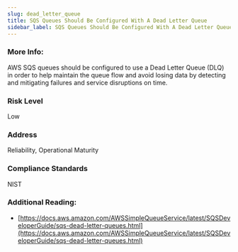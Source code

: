```yaml
---
slug: dead_letter_queue
title: SQS Queues Should Be Configured With A Dead Letter Queue
sidebar_label: SQS Queues Should Be Configured With A Dead Letter Queue
---
```


### More Info:

AWS SQS queues should be configured to use a Dead Letter Queue (DLQ) in order to help maintain the queue flow and avoid losing data by detecting and mitigating failures and service disruptions on time.

### Risk Level

Low

### Address

Reliability, Operational Maturity

### Compliance Standards

NIST


### Additional Reading:

- [https://docs.aws.amazon.com/AWSSimpleQueueService/latest/SQSDeveloperGuide/sqs-dead-letter-queues.html](https://docs.aws.amazon.com/AWSSimpleQueueService/latest/SQSDeveloperGuide/sqs-dead-letter-queues.html) 

